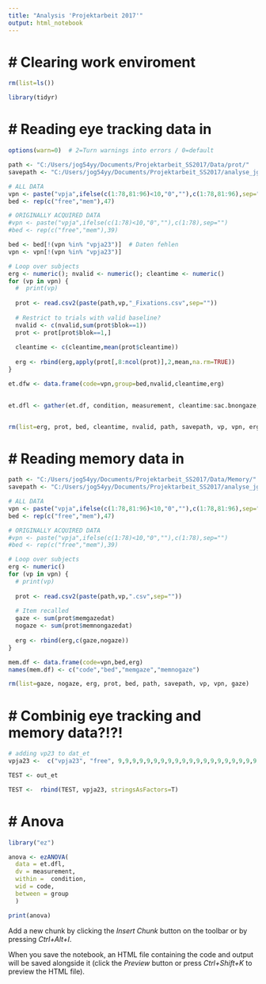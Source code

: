 ```yaml
---
title: "Analysis 'Projektarbeit 2017'"
output: html_notebook
---
```


# # Clearing work enviroment
```r
rm(list=ls())

library(tidyr)

```


# # Reading eye tracking data in 
```r
options(warn=0)  # 2=Turn warnings into errors / 0=default

path <- "C:/Users/jog54yy/Documents/Projektarbeit_SS2017/Data/prot/"
savepath <- "C:/Users/jog54yy/Documents/Projektarbeit_SS2017/analyse_jg/Auswertung/"

# ALL DATA
vpn <- paste("vpja",ifelse(c(1:78,81:96)<10,"0",""),c(1:78,81:96),sep="")
bed <- rep(c("free","mem"),47)

# ORIGINALLY ACQUIRED DATA
#vpn <- paste("vpja",ifelse(c(1:78)<10,"0",""),c(1:78),sep="")
#bed <- rep(c("free","mem"),39)

bed <- bed[!(vpn %in% "vpja23")]  # Daten fehlen
vpn <- vpn[!(vpn %in% "vpja23")]  

# Loop over subjects
erg <- numeric(); nvalid <- numeric(); cleantime <- numeric()
for (vp in vpn) {
  #  print(vp)
  
  prot <- read.csv2(paste(path,vp,"_Fixations.csv",sep=""))
  
  # Restrict to trials with valid baseline?
  nvalid <- c(nvalid,sum(prot$blok==1))
  prot <- prot[prot$blok==1,]
  
  cleantime <- c(cleantime,mean(prot$cleantime))
  
  erg <- rbind(erg,apply(prot[,8:ncol(prot)],2,mean,na.rm=TRUE))
}

et.dfw <- data.frame(code=vpn,group=bed,nvalid,cleantime,erg) 
  

et.dfl <- gather(et.df, condition, measurement, cleantime:sac.bnongaze, factor_key=TRUE)


rm(list=erg, prot, bed, cleantime, nvalid, path, savepath, vp, vpn, erg)
```



# # Reading memory data in
```r
path <- "C:/Users/jog54yy/Documents/Projektarbeit_SS2017/Data/Memory/"
savepath <- "C:/Users/jog54yy/Documents/Projektarbeit_SS2017/analyse_jg/Auswertung/"

# ALL DATA
vpn <- paste("vpja",ifelse(c(1:78,81:96)<10,"0",""),c(1:78,81:96),sep="")
bed <- rep(c("free","mem"),47)

# ORIGINALLY ACQUIRED DATA
#vpn <- paste("vpja",ifelse(c(1:78)<10,"0",""),c(1:78),sep="")
#bed <- rep(c("free","mem"),39)

# Loop over subjects
erg <- numeric()
for (vp in vpn) {
  # print(vp)
  
  prot <- read.csv2(paste(path,vp,".csv",sep=""))
  
  # Item recalled
  gaze <- sum(prot$memgazedat)
  nogaze <- sum(prot$memnongazedat)
  
  erg <- rbind(erg,c(gaze,nogaze))
}

mem.df <- data.frame(code=vpn,bed,erg)               
names(mem.df) <- c("code","bed","memgaze","memnogaze")

rm(list=gaze, nogaze, erg, prot, bed, path, savepath, vp, vpn, gaze)
```



# # Combinig eye tracking and memory data?!?!
```r

# adding vp23 to dat_et
vpja23 <-  c("vpja23", "free", 9,9,9,9,9,9,9,9,9,9,9,9,9,9,9,9,9,9,9,9)

TEST <- out_et

TEST <-  rbind(TEST, vpja23, stringsAsFactors=T)

```



# # Anova
```r
library("ez")

anova <- ezANOVA(
  data = et.dfl,
  dv = measurement,
  within =  condition,
  wid = code,
  between = group
  )

print(anova)


```






Add a new chunk by clicking the *Insert Chunk* button on the toolbar or by pressing *Ctrl+Alt+I*.

When you save the notebook, an HTML file containing the code and output will be saved alongside it (click the *Preview* button or press *Ctrl+Shift+K* to preview the HTML file).







